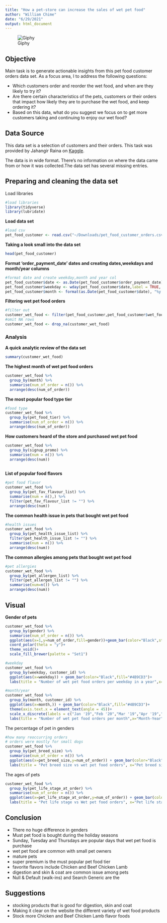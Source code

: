 ```yaml
---
title: "How a pet-store can increase the sales of wet pet food"
author: "William Chime"
date: "6/29/2021"
output: html_document
---
```


![Giphy](https://media.giphy.com/media/RnzrErVKt7xRe/giphy.gif)

## Objective 

Main task is to generate actionable insights from this pet food customer orders data set.
As a focus area, I to address the following questions:

* Which customers order and reorder the wet food, and when are they likely to try it?
* Are there certain characteristics of the pets, customers or their orders that impact how likely they are to purchase the wet food, and keep ordering it?
* Based on this data, what do you suggest we focus on to get more customers taking and continuing to enjoy our wet food?


## Data Source 
This data set is a selection of customers and their orders. This task was provided by Jahangir Raina on [Kaggle](https://www.kaggle.com/jahangirraina/pet-food-customer-orders-online/tasks?taskId=2615).


The data is in wide format. There's no information on where the data came from or how it was collected.The data set has several missing entries. 



## Preparing and cleaning the data set
Load libraries
```r
#load libraries
library(tidyverse)
library(lubridate)
```



**Load data set**
```r
#load csv 
pet_food_customer <- read.csv("~/Downloads/pet_food_customer_orders.csv")
```



**Taking a look small into the data set**
```r
head(pet_food_customer)
```


**Format 'order_payment_date' dates and creating dates,weekdays and month/year columns**
```r
#format date and create weekday,month and year col
pet_food_customer$date <- as.Date(pet_food_customer$order_payment_date)
pet_food_customer$weekday <- wday(pet_food_customer$date,label = TRUE, abbr = TRUE)
pet_food_customer$month <- format(as.Date(pet_food_customer$date), "%y %m")
```



**Filtering wet pet food orders**
```r
#filter out 
customer_wet_food <- filter(pet_food_customer,pet_food_customer$wet_food_order_number > 1 )
#omit NA rows
customer_wet_food <- drop_na(customer_wet_food)
```

### Analysis 

**A quick analytic review of the data set**
```r
summary(customer_wet_food)
```



**The highest month of wet pet food orders**
```r
customer_wet_food %>%
  group_by(month) %>% 
  summarise(num_of_order = n()) %>% 
  arrange(desc(num_of_order))

```



**The most popular food type tier **
```r
#food type
customer_wet_food %>% 
  group_by(pet_food_tier) %>% 
  summarise(num_of_order = n()) %>% 
  arrange(desc(num_of_order))
```



**How customers heard of the store and purchased wet pet food**
```r
customer_wet_food %>% 
  group_by(signup_promo) %>% 
  summarise(num = n()) %>% 
  arrange(desc(num))
  
```



**List of popular food flavors** 
```r
#pet food flavor
customer_wet_food %>% 
  group_by(pet_fav_flavour_list) %>% 
  summarise(num = n(),) %>% 
  filter(pet_fav_flavour_list != "") %>% 
  arrange(desc(num))
```




**The common health issue in pets that bought wet pet food**
```r
#health issues
customer_wet_food %>% 
  group_by(pet_health_issue_list) %>% 
  filter(pet_health_issue_list != "") %>% 
  summarise(num = n()) %>% 
  arrange(desc(num))
```



**The common allergies among pets that bought wet pet food**
```r
#pet allergies
customer_wet_food %>% 
  group_by(pet_allergen_list) %>% 
  filter(pet_allergen_list != "") %>% 
  summarise(num=n()) %>% 
  arrange(desc(num))
```


## Visual 

**Gender of pets**
```r
customer_wet_food %>% 
  group_by(gender) %>% 
  summarise(num_of_order = n()) %>% 
  ggplot(aes(x=1,y=num_of_order,fill=gender))+geom_bar(color="Black",stat = "identity",width = 1) + 
  coord_polar(theta = "y")+
  theme_void()+
  scale_fill_brewer(palette = "Set1")
```



```r
#weekday
customer_wet_food %>%
  group_by(weekday, customer_id) %>% 
  ggplot(aes(x=weekday)) + geom_bar(color="Black",fill="#4B9CD3")+
  labs(title = "Number of wet pet food orders per weekday in a year",x="Weekdays",y="Wet pet food orders")

#month/year
customer_wet_food %>%
  group_by(month, customer_id) %>% 
  ggplot(aes(x=month,)) + geom_bar(color="Black",fill="#4B9CD3")+
  theme(axis.text.x = element_text(angle = 45))+
  scale_x_discrete(labels = c("Jan '19","Feb '20","Mar '19","Apr '19","May '19","Jun '19","Jul '19","Aug '19","Sep '19","Oct '19","Nov '19","Dec '19","Jan '20","Feb '20","Mar '20"))+
  labs(title = "Number of wet pet food orders per month",x="Month-Year",y="Wet pet food orders")


```


The percentage of pet in genders 
```r
#how many reoccurring orders
# orders were mostly for small dogs
customer_wet_food %>% 
  group_by(pet_breed_size) %>% 
  summarise(num_of_order = n()) %>% 
  ggplot(aes(x=pet_breed_size,y=num_of_order)) + geom_bar(color="Black",stat="identity",fill="#4B9CD3")+
  labs(title = "Pet breed size vs wet pet food orders", x="Pet breed size", y="Number of wet pet food orders")
```



The ages of pets 
```r
customer_wet_food %>% 
  group_by(pet_life_stage_at_order) %>% 
  summarise(num_of_order = n()) %>% 
  ggplot(aes(x=pet_life_stage_at_order,y=num_of_order)) + geom_bar(color="Black",stat="identity",fill="#4B9CD3")+
  labs(title = "Pet life stage vs Wet pet food orders", x="Pet life stage", y="Number of wet pet food orders")
```


## Conclusion
* There no huge difference in genders
* Must pet food is bought during the holiday seasons 
* Sunday, Tuesday and Thursdays are popular days that wet pet food is purchase 
* wet pet food are common with small pet owners 
* mature pets
* super premium is the must popular pet food tier
* favorite flavors include Chicken and Beef Chicken Lamb
* digestion and skin & coat are common issue among pets 
* Null & Default (walk-ins) and Search Generic are the


## Suggestions

* stocking products that is good for digestion, skin and coat
* Making it clear on the website the different variety of wet food  products 
* Stock more Chicken and Beef Chicken Lamb flavor foods


```r

```

